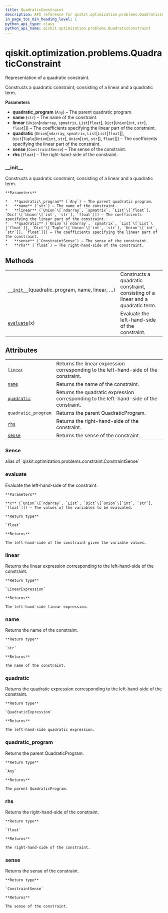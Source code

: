 ```yaml
---
title: QuadraticConstraint
description: API reference for qiskit.optimization.problems.QuadraticConstraint
in_page_toc_min_heading_level: 1
python_api_type: class
python_api_name: qiskit.optimization.problems.QuadraticConstraint
---
```


# qiskit.optimization.problems.QuadraticConstraint

<Class id="qiskit.optimization.problems.QuadraticConstraint" isDedicatedPage={true} github="https://github.com/qiskit-community/qiskit-aqua/tree/stable/0.9/qiskit/optimization/problems/quadratic_constraint.py" signature="QuadraticConstraint(quadratic_program, name, linear, quadratic, sense, rhs)">
  Representation of a quadratic constraint.

  Constructs a quadratic constraint, consisting of a linear and a quadratic term.

  **Parameters**

  *   **quadratic\_program** (`Any`) – The parent quadratic program.
  *   **name** (`str`) – The name of the constraint.
  *   **linear** (`Union`\[`ndarray`, `spmatrix`, `List`\[`float`], `Dict`\[`Union`\[`int`, `str`], `float`]]) – The coefficients specifying the linear part of the constraint.
  *   **quadratic** (`Union`\[`ndarray`, `spmatrix`, `List`\[`List`\[`float`]], `Dict`\[`Tuple`\[`Union`\[`int`, `str`], `Union`\[`int`, `str`]], `float`]]) – The coefficients specifying the linear part of the constraint.
  *   **sense** (`ConstraintSense`) – The sense of the constraint.
  *   **rhs** (`float`) – The right-hand-side of the constraint.

  ### \_\_init\_\_

  <Function id="qiskit.optimization.problems.QuadraticConstraint.__init__" signature="__init__(quadratic_program, name, linear, quadratic, sense, rhs)">
    Constructs a quadratic constraint, consisting of a linear and a quadratic term.

    **Parameters**

    *   **quadratic\_program** (`Any`) – The parent quadratic program.
    *   **name** (`str`) – The name of the constraint.
    *   **linear** (`Union`\[`ndarray`, `spmatrix`, `List`\[`float`], `Dict`\[`Union`\[`int`, `str`], `float`]]) – The coefficients specifying the linear part of the constraint.
    *   **quadratic** (`Union`\[`ndarray`, `spmatrix`, `List`\[`List`\[`float`]], `Dict`\[`Tuple`\[`Union`\[`int`, `str`], `Union`\[`int`, `str`]], `float`]]) – The coefficients specifying the linear part of the constraint.
    *   **sense** (`ConstraintSense`) – The sense of the constraint.
    *   **rhs** (`float`) – The right-hand-side of the constraint.
  </Function>

  ## Methods

  |                                                                                                                                                                           |                                                                                 |
  | ------------------------------------------------------------------------------------------------------------------------------------------------------------------------- | ------------------------------------------------------------------------------- |
  | [`__init__`](#qiskit.optimization.problems.QuadraticConstraint.__init__ "qiskit.optimization.problems.QuadraticConstraint.__init__")(quadratic\_program, name, linear, …) | Constructs a quadratic constraint, consisting of a linear and a quadratic term. |
  | [`evaluate`](#qiskit.optimization.problems.QuadraticConstraint.evaluate "qiskit.optimization.problems.QuadraticConstraint.evaluate")(x)                                   | Evaluate the left-hand-side of the constraint.                                  |

  ## Attributes

  |                                                                                                                                                                 |                                                                                         |
  | --------------------------------------------------------------------------------------------------------------------------------------------------------------- | --------------------------------------------------------------------------------------- |
  | [`linear`](#qiskit.optimization.problems.QuadraticConstraint.linear "qiskit.optimization.problems.QuadraticConstraint.linear")                                  | Returns the linear expression corresponding to the left-hand-side of the constraint.    |
  | [`name`](#qiskit.optimization.problems.QuadraticConstraint.name "qiskit.optimization.problems.QuadraticConstraint.name")                                        | Returns the name of the constraint.                                                     |
  | [`quadratic`](#qiskit.optimization.problems.QuadraticConstraint.quadratic "qiskit.optimization.problems.QuadraticConstraint.quadratic")                         | Returns the quadratic expression corresponding to the left-hand-side of the constraint. |
  | [`quadratic_program`](#qiskit.optimization.problems.QuadraticConstraint.quadratic_program "qiskit.optimization.problems.QuadraticConstraint.quadratic_program") | Returns the parent QuadraticProgram.                                                    |
  | [`rhs`](#qiskit.optimization.problems.QuadraticConstraint.rhs "qiskit.optimization.problems.QuadraticConstraint.rhs")                                           | Returns the right-hand-side of the constraint.                                          |
  | [`sense`](#qiskit.optimization.problems.QuadraticConstraint.sense "qiskit.optimization.problems.QuadraticConstraint.sense")                                     | Returns the sense of the constraint.                                                    |

  ### Sense

  <Attribute id="qiskit.optimization.problems.QuadraticConstraint.Sense">
    alias of `qiskit.optimization.problems.constraint.ConstraintSense`
  </Attribute>

  ### evaluate

  <Function id="qiskit.optimization.problems.QuadraticConstraint.evaluate" signature="evaluate(x)">
    Evaluate the left-hand-side of the constraint.

    **Parameters**

    **x** (`Union`\[`ndarray`, `List`, `Dict`\[`Union`\[`int`, `str`], `float`]]) – The values of the variables to be evaluated.

    **Return type**

    `float`

    **Returns**

    The left-hand-side of the constraint given the variable values.
  </Function>

  ### linear

  <Function id="qiskit.optimization.problems.QuadraticConstraint.linear" signature="property linear">
    Returns the linear expression corresponding to the left-hand-side of the constraint.

    **Return type**

    `LinearExpression`

    **Returns**

    The left-hand-side linear expression.
  </Function>

  ### name

  <Function id="qiskit.optimization.problems.QuadraticConstraint.name" signature="property name">
    Returns the name of the constraint.

    **Return type**

    `str`

    **Returns**

    The name of the constraint.
  </Function>

  ### quadratic

  <Function id="qiskit.optimization.problems.QuadraticConstraint.quadratic" signature="property quadratic">
    Returns the quadratic expression corresponding to the left-hand-side of the constraint.

    **Return type**

    `QuadraticExpression`

    **Returns**

    The left-hand-side quadratic expression.
  </Function>

  ### quadratic\_program

  <Function id="qiskit.optimization.problems.QuadraticConstraint.quadratic_program" signature="property quadratic_program">
    Returns the parent QuadraticProgram.

    **Return type**

    `Any`

    **Returns**

    The parent QuadraticProgram.
  </Function>

  ### rhs

  <Function id="qiskit.optimization.problems.QuadraticConstraint.rhs" signature="property rhs">
    Returns the right-hand-side of the constraint.

    **Return type**

    `float`

    **Returns**

    The right-hand-side of the constraint.
  </Function>

  ### sense

  <Function id="qiskit.optimization.problems.QuadraticConstraint.sense" signature="property sense">
    Returns the sense of the constraint.

    **Return type**

    `ConstraintSense`

    **Returns**

    The sense of the constraint.
  </Function>
</Class>

